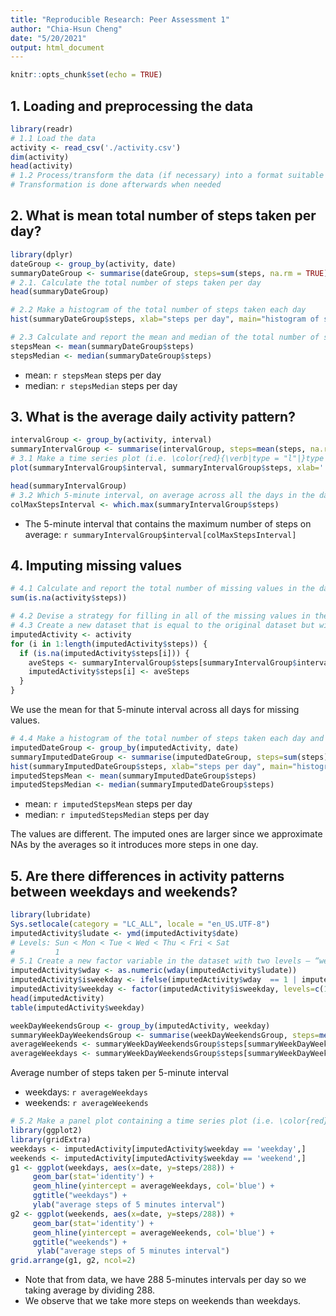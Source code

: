 ```yaml
---
title: "Reproducible Research: Peer Assessment 1"
author: "Chia-Hsun Cheng"
date: "5/20/2021"
output: html_document
---
```


```r
knitr::opts_chunk$set(echo = TRUE)
```

## 1. Loading and preprocessing the data

```r
library(readr)
# 1.1 Load the data
activity <- read_csv('./activity.csv')
dim(activity)
head(activity)
# 1.2 Process/transform the data (if necessary) into a format suitable for your analysis
# Transformation is done afterwards when needed 
```

## 2. What is mean total number of steps taken per day?

```r
library(dplyr)
dateGroup <- group_by(activity, date)
summaryDateGroup <- summarise(dateGroup, steps=sum(steps, na.rm = TRUE))
# 2.1. Calculate the total number of steps taken per day
head(summaryDateGroup)
```

```r
# 2.2 Make a histogram of the total number of steps taken each day
hist(summaryDateGroup$steps, xlab="steps per day", main="histogram of steps per day")
```

```r
# 2.3 Calculate and report the mean and median of the total number of steps taken per day
stepsMean <- mean(summaryDateGroup$steps)
stepsMedian <- median(summaryDateGroup$steps)
```

* mean: `r stepsMean` steps per day
* median: `r stepsMedian` steps per day


## 3. What is the average daily activity pattern?

```r
intervalGroup <- group_by(activity, interval)
summaryIntervalGroup <- summarise(intervalGroup, steps=mean(steps, na.rm=TRUE))
# 3.1 Make a time series plot (i.e. \color{red}{\verb|type = "l"|}type = "l") of the 5-minute interval (x-axis) and the average number of steps taken, averaged across all days (y-axis)
plot(summaryIntervalGroup$interval, summaryIntervalGroup$steps, xlab=' 5-minute interval', ylab='average number of steps', type='l')
```

```r
head(summaryIntervalGroup)
# 3.2 Which 5-minute interval, on average across all the days in the dataset, contains the maximum number of steps?
colMaxStepsInterval <- which.max(summaryIntervalGroup$steps)
```

* The 5-minute interval that contains  the maximum number of steps on average: `r summaryIntervalGroup$interval[colMaxStepsInterval]`

## 4. Imputing missing values

```r
# 4.1 Calculate and report the total number of missing values in the dataset (i.e. the total number of rows with \color{red}{\verb|NA|}NAs)
sum(is.na(activity$steps))
```

```r
# 4.2 Devise a strategy for filling in all of the missing values in the dataset. The strategy does not need to be sophisticated. For example, you could use the mean/median for that day, or the mean for that 5-minute interval, etc.
# 4.3 Create a new dataset that is equal to the original dataset but with the missing data filled in.
imputedActivity <- activity
for (i in 1:length(imputedActivity$steps)) {
  if (is.na(imputedActivity$steps[i])) {
    aveSteps <- summaryIntervalGroup$steps[summaryIntervalGroup$interval == imputedActivity$interval[i]]
    imputedActivity$steps[i] <- aveSteps
  }
}
```

We use the mean for that 5-minute interval across all days for missing values.

```r
# 4.4 Make a histogram of the total number of steps taken each day and Calculate and report the mean and median total number of steps taken per day. Do these values differ from the estimates from the first part of the assignment? What is the impact of imputing missing data on the estimates of the total daily number of steps?
imputedDateGroup <- group_by(imputedActivity, date)
summaryImputedDateGroup <- summarise(imputedDateGroup, steps=sum(steps))
hist(summaryImputedDateGroup$steps, xlab="steps per day", main="histogram of steps per day")
imputedStepsMean <- mean(summaryImputedDateGroup$steps)
imputedStepsMedian <- median(summaryImputedDateGroup$steps)
```

* mean: `r imputedStepsMean` steps per day
* median: `r imputedStepsMedian` steps per day

The values are different. The imputed ones are larger since we approximate NAs by the averages so it introduces more steps in one day.

## 5. Are there differences in activity patterns between weekdays and weekends?


```r
library(lubridate)
Sys.setlocale(category = "LC_ALL", locale = "en_US.UTF-8")
imputedActivity$ludate <- ymd(imputedActivity$date)
# Levels: Sun < Mon < Tue < Wed < Thu < Fri < Sat
#         1
# 5.1 Create a new factor variable in the dataset with two levels – “weekday” and “weekend” indicating whether a given date is a weekday or weekend day.
imputedActivity$wday <- as.numeric(wday(imputedActivity$ludate))
imputedActivity$isweekday <- ifelse(imputedActivity$wday  == 1 | imputedActivity$wday == 7, 0, 1)
imputedActivity$weekday <- factor(imputedActivity$isweekday, levels=c(1,0), labels = c('weekday', 'weekend'))
head(imputedActivity)
table(imputedActivity$weekday)

weekDayWeekendsGroup <- group_by(imputedActivity, weekday)
summaryWeekDayWeekendsGroup <- summarise(weekDayWeekendsGroup, steps=mean(steps))
averageWeekends <- summaryWeekDayWeekendsGroup$steps[summaryWeekDayWeekendsGroup$weekday == "weekend"]
averageWeekdays <- summaryWeekDayWeekendsGroup$steps[summaryWeekDayWeekendsGroup$weekday == "weekday"]
```

Average number of steps taken per 5-minute interval

* weekdays: `r averageWeekdays`
* weekends: `r averageWeekends`

```r
# 5.2 Make a panel plot containing a time series plot (i.e. \color{red}{\verb|type = "l"|}type = "l") of the 5-minute interval (x-axis) and the average number of steps taken, averaged across all weekday days or weekend days (y-axis).
library(ggplot2)
library(gridExtra)
weekdays <- imputedActivity[imputedActivity$weekday == 'weekday',]
weekends <- imputedActivity[imputedActivity$weekday == 'weekend',]
g1 <- ggplot(weekdays, aes(x=date, y=steps/288)) +
     geom_bar(stat='identity') +
     geom_hline(yintercept = averageWeekdays, col='blue') +
     ggtitle("weekdays") +
     ylab("average steps of 5 minutes interval")
g2 <- ggplot(weekends, aes(x=date, y=steps/288)) +
     geom_bar(stat='identity') +
     geom_hline(yintercept = averageWeekends, col='blue') +
     ggtitle("weekends") +
      ylab("average steps of 5 minutes interval")
grid.arrange(g1, g2, ncol=2)
```

* Note that from data, we have 288 5-minutes intervals per day so we taking average by dividing 288.
* We observe that we take more steps on weekends than weekdays.



